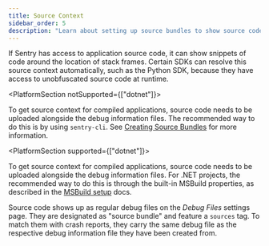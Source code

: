 ```yaml
---
title: Source Context
sidebar_order: 5
description: "Learn about setting up source bundles to show source code in stack traces on the Issue Details page."
---
```


If Sentry has access to application source code, it can show snippets of code
around the location of stack frames. Certain SDKs can resolve this source
context automatically, such as the Python SDK, because they have access to
unobfuscated source code at runtime.

<PlatformSection notSupported={["dotnet"]}>

To get source context for compiled applications, source code needs to be uploaded
alongside the debug information files.  The recommended way to do this is by using `sentry-cli`.
See [Creating Source Bundles](/product/cli/dif/#creating-source-bundles) for more information.

</PlatformSection>

<PlatformSection supported={["dotnet"]}>

To get source context for compiled applications, source code needs to be uploaded
alongside the debug information files.  For .NET projects, the recommended way to do this is
through the built-in MSBuild properties, as described in the [MSBuild setup](../../../configuration/msbuild/) docs.

</PlatformSection>

Source code shows up as regular debug files on the _Debug Files_ settings
page. They are designated as "source bundle" and feature a `sources` tag. To
match them with crash reports, they carry the same debug file as the respective
debug information file they have been created from.
